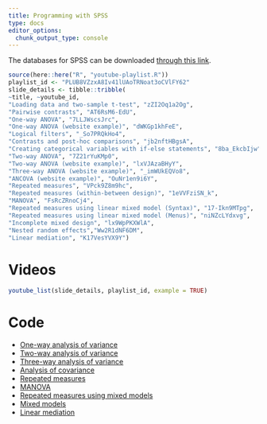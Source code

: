 ```yaml
---
title: Programming with SPSS
type: docs
editor_options: 
  chunk_output_type: console
---
```


The databases for SPSS can be downloaded [through this link](/files/data/SPSS/MATH80667A_SPSS.zip).

```r
source(here::here("R", "youtube-playlist.R"))
playlist_id <- "PLUB8VZzxA8Iv41lUAoTRNoat3oCVlFY62"
slide_details <- tibble::tribble(
~title, ~youtube_id,
"Loading data and two-sample t-test", "zZI2Oq1a2Og",
"Pairwise contrasts", "AT6RsM6-EdU",
"One-way ANOVA", "7LLJWscsJrc",
"One-way ANOVA (website example)", "dWKGp1khFeE",
"Logical filters", "_So7PRQkHo4",
"Contrasts and post-hoc comparisons", "jb2nftHBgsA",
"Creating categorical variables with if-else statements", "8ba_EkcbIjw",
"Two-way ANOVA", "7Z21rYuKMp0",
"Two-way ANOVA (website example)", "lxVJAzaBHyY",
"Three-way ANOVA (website example)", "_imWUkEQVo8",
"ANCOVA (website example)", "OuNr1en9i6Y",
"Repeated measures", "VPck9Z8m9hc",
"Repeated measures (within-between design)", "1eVVFziSN_k",
"MANOVA", "FsRcZRnoCj4",
"Repeated measures using linear mixed model (Syntax)", "17-Ikn9MTpg",
"Repeated measures using linear mixed model (Menus)", "niNZcLYdxvg",
"Incomplete mixed design", "lx9WpPKXWlA",
"Nested random effects","Ww2R1dNF6DM",
"Linear mediation", "K17VesYVX9Y")
```

# Videos


```r
youtube_list(slide_details, playlist_id, example = TRUE)
```

# Code

- [One-way analysis of variance](/example/oneway.sps)
- [Two-way analysis of variance](/example/twoway.sps)
- [Three-way analysis of variance](/example/threeway.sps)
- [Analysis of covariance](/example/ancova.sps)
- [Repeated measures](/example/repeated.sps)
- [MANOVA](/example/manova.sps)
- [Repeated measures using mixed models](/example/repeatedwmixedmodels.sps)
- [Mixed models](/content/MATH80667A-10-content.sps)
- [Linear mediation](/example/linearmediation.sps)
